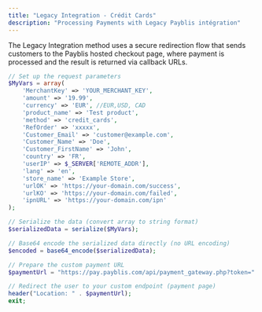 ```yaml
---
title: "Legacy Integration - Crédit Cards"
description: "Processing Payments with Legacy Payblis intégration"
---
```


The Legacy Integration method uses a secure redirection flow that sends customers to the Payblis hosted checkout page, where payment is processed and the result is returned via callback URLs.

```php PHP Implementation
// Set up the request parameters
$MyVars = array(
    'MerchantKey' => 'YOUR_MERCHANT_KEY',
    'amount' => '19.99',
    'currency' => 'EUR', //EUR,USD, CAD
    'product_name' => 'Test product',
    'method' => 'credit_cards',
    'RefOrder' => 'xxxxx',
    'Customer_Email' => 'customer@example.com',
    'Customer_Name' => 'Doe',
    'Customer_FirstName' => 'John',
    'country' => 'FR',
    'userIP' => $_SERVER['REMOTE_ADDR'],
    'lang' => 'en',
    'store_name' => 'Example Store',
    'urlOK' => 'https://your-domain.com/success',
    'urlKO' => 'https://your-domain.com/failed',
    'ipnURL' => 'https://your-domain.com/ipn'
);

// Serialize the data (convert array to string format)
$serializedData = serialize($MyVars);

// Base64 encode the serialized data directly (no URL encoding)
$encoded = base64_encode($serializedData);

// Prepare the custom payment URL
$paymentUrl = "https://pay.payblis.com/api/payment_gateway.php?token=" . $encoded;

// Redirect the user to your custom endpoint (payment page)
header("Location: " . $paymentUrl);
exit;
```